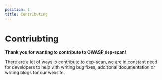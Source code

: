 ```yaml
---
position: 1
title: Contributing
---
```


# Contriubting
**Thank you for wanting to contribute to OWASP dep-scan!**

There are a lot of ways to contribute to dep-scan, we are in constant need for developers to help with writing bug fixes, additional documentation or writing blogs for our website.